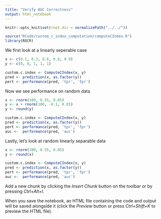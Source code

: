 ```yaml
---
title: "Verify AUC Correctness"
output: html_notebook
---
```


```r
knitr::opts_knit$set(root.dir = normalizePath("../../"))
```


```r
source("RCode/custom_c_index_computation/computeCIndex.R")
library(ROCR)
```

We first look at a linearly seperable case

```r
x <- c(0.1, 0.3, 0.6, 0.8, 0.9)
y <- c(0, 0, 1, 1, 1)

custom.c.index <- ComputeCIndex(x, y)
pred <- prediction(x, as.factor(y))
pert <- performance(pred, 'tpr', 'fpr')
```


Now we see performance on random data

```r
x <- rnorm(100, 0.55, 0.05)
y <- x + rnorm(100, -0.1, 0.05)
y <- round(y)

custom.c.index <- ComputeCIndex(x, y)
pred <- prediction(x, as.factor(y))
pert <- performance(pred, 'tpr', 'fpr')
auc <-  performance(pred, 'auc')
```

Lastly, let's look at random linearly separable data

```r
x <- rnorm(100, 0.55, 0.05)
y <- round(x)

custom.c.index <- ComputeCIndex(x, y)
pred <- prediction(x, as.factor(y))
pert <- performance(pred, 'tpr', 'fpr')
auc <-  performance(pred, 'auc')
```



Add a new chunk by clicking the *Insert Chunk* button on the toolbar or by pressing *Ctrl+Alt+I*.

When you save the notebook, an HTML file containing the code and output will be saved alongside it (click the *Preview* button or press *Ctrl+Shift+K* to preview the HTML file).
